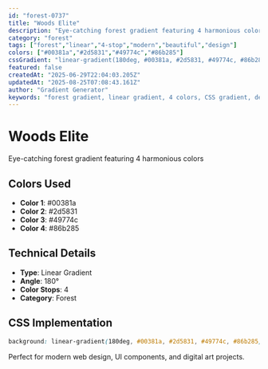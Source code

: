 ```yaml
---
id: "forest-0737"
title: "Woods Elite"
description: "Eye-catching forest gradient featuring 4 harmonious colors"
category: "forest"
tags: ["forest","linear","4-stop","modern","beautiful","design"]
colors: ["#00381a","#2d5831","#49774c","#86b285"]
cssGradient: "linear-gradient(180deg, #00381a, #2d5831, #49774c, #86b285)"
featured: false
createdAt: "2025-06-29T22:04:03.205Z"
updatedAt: "2025-08-25T07:08:43.161Z"
author: "Gradient Generator"
keywords: "forest gradient, linear gradient, 4 colors, CSS gradient, design, #00381a, #2d5831, #49774c, #86b285"
---
```


# Woods Elite

Eye-catching forest gradient featuring 4 harmonious colors

## Colors Used
- **Color 1**: #00381a
- **Color 2**: #2d5831
- **Color 3**: #49774c
- **Color 4**: #86b285

## Technical Details
- **Type**: Linear Gradient
- **Angle**: 180°
- **Color Stops**: 4
- **Category**: Forest

## CSS Implementation
```css
background: linear-gradient(180deg, #00381a, #2d5831, #49774c, #86b285);
```

Perfect for modern web design, UI components, and digital art projects.
